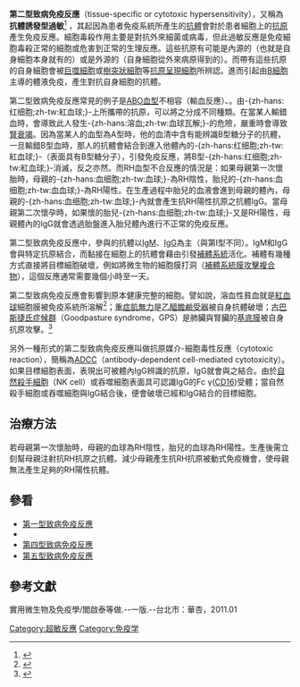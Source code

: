 {{Infobox disease
|Name = 第二型致病免疫反應
|Image = 
|Caption = 
|DiseasesDB = 33482
|ICD10 = 
|ICD9 = 
|ICDO =
|OMIM = 
|OMIM_mult = 
|MedlinePlus = 000821
|eMedicineSubj = 
|eMedicineTopic = 
|eMedicine_mult =
|MeshID = D001327
}}
'''第二型致病免疫反應'''（tissue-specific or cytotoxic hypersensitivity），又稱為'''抗體誘發型過敏'''<ref name="urlHypersensitivity reactions">{{cite web |url=http://pathmicro.med.sc.edu/ghaffar/hyper00.htm |title=Hypersensitivity reactions |work= |accessdate= |archive-date=2011-08-03 |archive-url=https://web.archive.org/web/20110803082424/http://pathmicro.med.sc.edu/ghaffar/hyper00.htm |dead-url=no }}</ref> ，其起因為患者免疫系統所產生的[[抗體|抗體]]會對於患者細胞上的[[抗原|抗原]]產生免疫反應。細胞毒殺作用主要是對抗外來細菌或病毒，但此過敏反應是免疫細胞毒殺正常的細胞或危害到正常的生理反應。這些抗原有可能是內源的（也就是自身細胞本身就有的）或是外源的（自身細胞從外來病原得到的）。而帶有這些抗原的自身細胞會被[[巨噬細胞|巨噬細胞]]或[[樹狀細胞|樹突狀細胞]]等[[抗原呈递细胞|抗原呈現細胞]]所辨認。進而引起由[[B細胞|B細胞]]主導的體液免疫，產生對抗自身細胞的抗體。

第二型致病免疫反應常見的例子是[[ABO血型系统|ABO血型]]不相容（輸血反應）、{{le|RH血型不合反應|Rh disease}}。由-{zh-hans:红细胞;zh-tw:紅血球;}-上所攜帶的抗原，可以將之分成不同種類。在當某人輸錯血時，會導致此人發生-{zh-hans:溶血;zh-tw:血球瓦解;}-的危險，嚴重時會導致[[腎衰竭|腎衰竭]]。因為當某人的血型為A型時，他的血清中含有能辨識B型糖分子的抗體，一旦輸錯B型血時，那人的抗體會結合到進入他體內的-{zh-hans:红细胞;zh-tw:紅血球;}-（表面具有B型糖分子），引發免疫反應，將B型-{zh-hans:红细胞;zh-tw:紅血球;}-消滅，反之亦然。而RH血型不合反應的情況是：如果母親第一次懷胎時，母親的-{zh-hans:血细胞;zh-tw:血球;}-為RH陰性，胎兒的-{zh-hans:血细胞;zh-tw:血血球;}-為RH陽性。在生產過程中胎兒的血液會進到母親的體內，母親的-{zh-hans:血细胞;zh-tw:血球;}-內就會產生抗RH陽性抗原之抗體IgG。當母親第二次懷孕時，如果懷的胎兒-{zh-hans:血细胞;zh-tw:血球;}-又是RH陽性，母親體內的IgG就會透過胎盤進入胎兒體內進行不正常的免疫反應。

第二型致病免疫反應中，參與的抗體以[[免疫球蛋白M|IgM]]、[[IgG|IgG]]為主（與第I型不同）。IgM和IgG會與特定抗原結合，而黏接在細胞上的抗體會藉由{{tsl|en|classical pathway|經典途徑}}引發[[補體系統|補體系統]]活化。補體有幾種方式直接將目標細胞破壞，例如將微生物的細胞膜打洞（[[補體系統膜攻擊複合物|補體系統膜攻擊複合物]]），這個反應通常需要幾個小時至一天。

第二型致病免疫反應會影響到原本健康完整的細胞。譬如說，{{tsl|en|hemolytic anemia|溶血性貧血}}溶血性貧血就是[[紅血球|紅血球]]細胞膜被免疫系統所溶解<ref>{{Cite web|title = Unsupported Browser|url = http://www.studentconsult.com|website = Student Consult|access-date = 2016-01-23|last = Inkling|archive-date = 2014-07-09|archive-url = https://web.archive.org/web/20140709061326/http://www.studentconsult.com/|dead-url = no}}</ref>；[[重症肌無力|重症肌無力]]是[[乙醯膽鹼受器|乙醯膽鹼受器]]被自身抗體破壞；[[古巴斯捷氏症候群|古巴斯捷氏症候群]]（Goodpasture syndrome，GPS）是肺臟與腎臟的[[基底膜|基底膜]]被自身抗原攻擊。<ref>{{EMedicine|article|240556|Goodpasture Syndrome}}</ref>

另外一種形式的第二型致病免疫反應叫做抗原媒介-細胞毒性反應（cytotoxic reaction），簡稱為[[ADCC作用|ADCC]]（antibody-dependent cell-mediated cytotoxicity）。如果目標細胞表面，表現出可被體內IgG辨識的抗原，IgG就會與之結合。由於[[自然殺傷細胞|自然殺手細胞]]（NK cell）或吞噬細胞表面具可認識IgG的Fc γ([[CD16|CD16]])受體；當自然殺手細胞或吞噬細胞與IgG結合後，便會破壞已經和IgG結合的目標細胞。

==治療方法==
若母親第一次懷胎時，母親的血球為RH陰性，胎兒的血球為RH陽性。生產後需立刻幫母親注射抗RH抗原之抗體。減少母親產生抗RH抗原被動式免疫機會，使母親無法產生足夠的RH陽性抗體。

==參看==
*[[即發性過敏反應|第一型致病免疫反應]]
*{{tsl|en|Type III hypersensitivity||第三型致病免疫反應}}
*[[延遲性過敏反應|第四型致病免疫反應]]
*[[超敏反應|第五型致病免疫反應]]

==參考文獻==
實用微生物及免疫學/閻啟泰等做.--一版.--台北市：華杏，2011.01
{{reflist}}
{{Hypersensitivity and autoimmune diseases}}



[[Category:超敏反應|Category:超敏反應]]
[[Category:免疫学|Category:免疫学]]